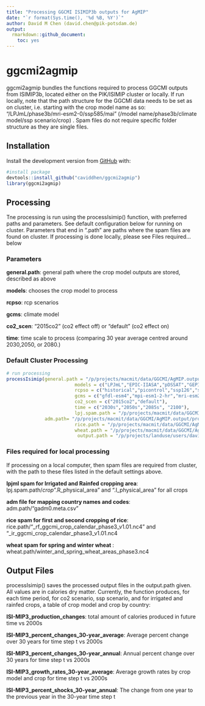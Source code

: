 ```yaml
---
title: "Processing GGCMI ISIMIP3b outputs for AgMIP"
date: "`r format(Sys.time(), '%d %B, %Y')`"
author: David M Chen (david.chen@pik-potsdam.de)
output:
  rmarkdown::github_document:
    toc: yes
---
```



# ggcmi2agmip

ggcmi2agmip bundles the functions required to process GGCMI outputs from  ISIMIP3b, located either on the PIK/ISIMIP cluster or locally. If run locally, note that the path structure for the GGCMI data needs to be set as on cluster, i.e. starting with the crop model name as so: "/LPJmL/phase3b/mri-esm2-0/ssp585/mai" (/model name/phase3b/climate model/ssp scenario/crop) . Spam files do not require specific folder structure as they are single files.

## Installation

Install the development version from [GitHub](https://github.com/caviddhen) with:

```r
#install package
devtools::install_github("caviddhen/ggcmi2agmip")
library(ggcmi2agmip)
```

## Processing
Tne processing is run using the processIsimip() function, with preferred paths and parameters. See default configuration below for running on cluster. Parameters that end in ".path" are paths where the spam files are found on cluster. If processing is done locally, please see Files required... below

### Parameters

**general.path**: general path where the crop model outputs are stored, described as above

**models**: chooses the crop model to process

**rcpso**: rcp scenarios

**gcms**: climate model

**co2_scen**: "2015co2" (co2 effect off) or "default" (co2 effect on)

**time**: time scale to process (comparing 30 year average centred around 2030,2050, or 2080.)

### Default Cluster Processing
```r
# run processing
processIsimip(general.path = "/p/projects/macmit/data/GGCMI/AgMIP.output/",
                         models = c("LPJmL","EPIC-IIASA","pDSSAT","GEPIC","LPJ-GUESS"),
                         rcpso = c("historical","picontrol","ssp126","ssp585"),
                         gcms = c("gfdl-esm4","mpi-esm1-2-hr","mri-esm2-0","ukesm1-0-ll"),
                         co2_scen = c("2015co2","default"),
                         time = c("2030s","2050s","2085s", "2100"),
                         lpj.spam.path = "/p/projects/macmit/data/GGCMI/fast-track/yields/yield_shifter_econ_models/some_spam/",
              adm.path= "/p/projects/macmit/data/GGCMI/AgMIP.output/processed/masks/aggr/",
                         rice.path = "/p/projects/macmit/data/GGCMI/AgMIP.input/phase3/crop_calendar/",
                         wheat.path = "/p/projects/macmit/data/GGCMI/AgMIP.input/phase3/landuse/winter_spring_wheat_separation/",
                          output.path = "/p/projects/landuse/users/davidch/AgMIP_impacts/ISIMIP3b")
```



### Files required for local processing

If processing on a local computer, then spam files are required from cluster, with the path to these files listed in the default settings above.

**lpjml spam for Irrigated and Rainfed cropping area**: lpj.spam.path/*crop*".R_physical_area" and ".I_physical_area" for all crops

**adm file for mapping country names and codes**: adm.path/"gadm0.meta.csv"

**rice spam for first and second cropping of rice**: rice.path/"_rf_ggcmi_crop_calendar_phase3_v1.01.nc4" and "_ir_ggcmi_crop_calendar_phase3_v1.01.nc4

**wheat spam for spring and winter wheat **: wheat.path/winter_and_spring_wheat_areas_phase3.nc4


## Output Files

processIsimip() saves the processed output files in the output.path given. All values are in calories dry matter. Currently, the function produces, for each time period, for co2 scenario, ssp scenario, and for irrigated and rainfed crops, a table of crop model and crop by country:

**ISI-MIP3_production_changes**: total amount of calories produced in future time vs 2000s

**ISI-MIP3_percent_changes_30-year_average**: Average percent change over 30 years for time step t vs 2000s

**ISI-MIP3_percent_changes_30-year_annual**: Annual percent change over 30 years for time step t vs 2000s

**ISI-MIP3_growth_rates_30-year_average**: Average growth rates by crop model and crop for time step t vs 2000s

**ISI-MIP3_percent_shocks_30-year_annual**: The change from one year to the previous year in the 30-year time step t
